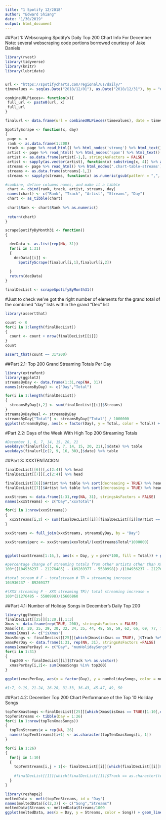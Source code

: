 ```yaml
---
title: "1 Spotify 12/2018"
author: "Edward Shiang"
date: "1/30/2019"
output: html_document
---
```


##Part 1: Webscraping Spotify's Daily Top 200 Chart Info For December
Note: several webscraping code portions borrowed courtesy of Jake Daniels 
```r
library(rvest)
library(tidyverse)
library(knitr)
library(lubridate)


url <- "https://spotifycharts.com/regional/us/daily/"
timevalues <- seq(as.Date("2018/12/01"), as.Date("2018/12/31"), by = "day")

combineURLPieces<- function(x){
 full_url <- paste0(url, x)
 full_url
}

finalurl <- data.frame(url = combineURLPieces(timevalues), date = timevalues, stringsAsFactors = FALSE)

SpotifyScrape <- function(x, day)
{
 page <- x
 rank <- as.data.frame(1:200)
 track <- page %>% read_html() %>% html_nodes('strong') %>% html_text() %>% as.data.frame(., stringsAsFactors = FALSE)
 artist <- page %>% read_html() %>% html_nodes('span') %>% html_text() %>% as.data.frame(., stringsAsFactors = FALSE)
 artist <- as.data.frame(artist[-1,], stringsAsFactors = FALSE)
 artist <- sapply(as.vector(artist), function(x) substring(x, 4)) %>% as.data.frame(., stringsAsFactors = FALSE)
 streams <- page %>% read_html() %>% html_nodes('.chart-table-streams') %>% html_text() %>% as.data.frame(., stringsAsFactors = FALSE)
 streams <- as.data.frame(streams[-1,])
 streams <- sapply(streams, function(x) as.numeric(gsub(pattern = ",", replacement = "",x))) %>% as.data.frame(.,stringsAsFactors = FALSE) 

#combine, define columns names, and make it a tibble
 chart <- cbind(rank, track, artist, streams, day)
 names(chart) <- c("Rank", "Track", "Artist", "Streams", "Day")
 chart <- as_tibble(chart)
 
 chart$Rank <- chart$Rank %>% as.numeric()
 
 return(chart)
}


```


```r
scrapeSpotifyByMonth31 <- function() 
{

  decData <- as.list(rep(NA, 31))
  for(i in 1:31)
  {
    decData[[i]] <- 
      SpotifyScrape(finalurl[i,1],finalurl[i,2])
    
  }
  return(decData)
}

finalDecList <- scrapeSpotifyByMonth31()

```

#Just to check we've got the right number of elements for the grand total of the combined "day" lists within the grand "Dec" list
```r
library(assertthat)

count <- 0
for(i in 1:length(finalDecList))
{
  count <- count + nrow(finalDecList[[i]])
}
count

assert_that(count == 31*200)

```

##Part 2.1: Top 200 Grand Streaming Totals Per Day
```r
library(extrafont)
library(ggplot2)
streamsByDay <- data.frame(1:31,rep(NA, 31))
names(streamsByDay) <- c("Day","Total")

for(i in 1:length(finalDecList))
{
  streamsByDay[i,2] <- sum(finalDecList[[i]]$Streams)
}
streamsByDayReal <- streamsByDay
streamsByDay["Total"] <- streamsByDay["Total"] / 1000000
ggplot(streamsByDay, aes(x = factor(Day), y = Total, color = Total)) + geom_point() + scale_color_gradient(high="lightyellow1", low="skyblue", name = "Color gradient in millions") + theme_dark() + labs(x = "Day of December", y = "Streaming Totals of Top 200 Songs", title = "December Streaming Totals of the Top 200 Songs By Day", subtitle = "Note: streaming total values per day are in terms of millions of users") + theme(text = element_text(size = 12, family = "Avenir Next"), axis.text = element_text(size = 6), plot.subtitle= element_text(size=5,colour="grey40"))

```


#Part 2.2: Days of the Week With High Top 200 Streaming Totals
```r
#December 1, 6, 7, 14, 15, 20, 21
weekdays(finalurl[c(1, 6, 7, 14, 15, 20, 21),]$date) %>% table
weekdays(finalurl[c(2, 9, 16, 30),]$date) %>% table


```






##Part 3: XXXTENTACION
```r
finalDecList[[6]][,c(2:4)] %>% head
finalDecList[[7]][,c(2:4)] %>% head

finalDecList[[6]]$Artist %>% table %>% sort(decreasing = TRUE) %>% head
finalDecList[[7]]$Artist %>% table %>% sort(decreasing = TRUE) %>% head

xxxStreams <- data.frame(1:31,rep(NA, 31), stringsAsFactors = FALSE)
names(xxxStreams) <- c("Day","xxxTotal")

for(i in 1:nrow(xxxStreams))
{
  xxxStreams[i,2] <- sum(finalDecList[[i]][finalDecList[[i]]$Artist == "XXXTENTACION",]$Streams)
}

xxxStreams <- full_join(xxxStreams, streamsByDay, by = "Day")

xxxStreams$perc <- xxxStreams$xxxTotal/(xxxStreams$Total*1000000)

  
ggplot(xxxStreams[1:16,], aes(x = Day, y = perc*100, fill = Total)) + geom_bar(stat = "identity") + scale_fill_gradient(high="yellow", low="black") + theme_minimal() + labs(x = "Day of December", y = "Total Percentage Streams for XXXTENTACION (%)", title = "Daily Streaming Percentages of XXXTENTACION For First Half of December", fill = "Streaming totals in millions") + theme(text = element_text(size = 10, family = "Avenir Next"), plot.title = element_text(size = 11))

#percentage change of streaming totals from other artists other than XXXTentacion
100*((104936237 - 21276485) - (89269377 - 5580998)) /(104936237 - 21276485)

#total stream # F - totalstream # TR = streaming increase
104936237 - 89269377

#(XXX streaming F - XXX streaming TR)/ total streaming increase = 
100*(21276485 - 5580998)/15666860


```

##Part 4.1: Number of Holiday Songs in December's Daily Top 200 
```r
library(ggthemes)
finalDecList[[25]][1:20,][,1:3]
Xmas <- data.frame(rep(TRUE, 200), stringsAsFactors = FALSE)
Xmas[c(8, 20, 25, 29, 30, 32, 34, 35, 44, 48, 58, 59, 62, 66, 69, 77, 79, 80, 82, 86, 87, 92, 94, 96:99, 112, 115, 116, 123, 127, 132, 138, 140:142, 144:152,154, 157, 159, 160, 162:165, 167, 168, 170:184, 186, 191, 193, 195:199),] <- FALSE
names(Xmas) <- c("isXmas")
XmasSongs <- finalDecList[[25]][which(Xmas$isXmas == TRUE), ]$Track %>% as.vector()
xmasPerDay <- data.frame(1:31, rep(NA, 31), stringsAsFactors =FALSE)
names(xmasPerDay) <- c("Day", "numHolidaySongs")
for(i in 1:31)
{
  top200 <- finalDecList[[i]]$Track %>% as.vector()
  xmasPerDay[i,2]<- sum(XmasSongs %in% top200)
}

ggplot(xmasPerDay, aes(x = factor(Day), y = numHolidaySongs, color = numHolidaySongs)) + geom_point() + scale_color_gradient(high="tomato1", low="springgreen", name = "Color gradient in number of plays") + theme_hc() + labs(x = "Day of December", y = "Number of holiday songs in the Top 200", title = "Number of Holiday Songs In the Spotify Top 200 Per Day In December") + theme(text = element_text(size = 11, family = "Avenir Next"), axis.text.x = element_text(size = 6))

#1:7, 9-19, 21-24, 26-28, 31-33, 36-43, 45-47, 49, 50
```

##Part 4.2: December Top 200 Chart Performance of the Top 10 Holiday Songs
```r

topTenXmasSongs <-finalDecList[[25]][which(Xmas$isXmas == TRUE)[1:10],c(2,3)]
topTenStreams <- tibble(Day = 1:26)
for(i in 1:nrow(topTenXmasSongs))
{
  topTenStreams$x = rep(NA, 26)
  names(topTenStreams)[i+1] <- as.character(topTenXmasSongs[i, 1])
}

for(i in 1:26)
{
  for(j in 1:10)
  {
    topTenStreams[i,j + 1]<- finalDecList[[i]][which(finalDecList[[i]]$Track == as.character(topTenXmasSongs[j,1]) & finalDecList[[i]]$Artist == as.character(topTenXmasSongs[j,2])), ]$Streams
    
    #finalDecList[[1]][which(finalDecList[[1]]$Track == as.character(topTenXmasSongs[1,1])& finalDecList[[1]]$Artist == as.character(topTenXmasSongs[1,2])), ]$Streams
  }
}

library(reshape2)
meltedData <- melt(topTenStreams, id = "Day")
names(meltedData)[c(2,3)] <- c("Song","Streams")
meltedData$Streams <- meltedData$Streams/1000
ggplot(meltedData, aes(x = Day, y = Streams, color = Song)) + geom_line() + labs(x = "Day of December", y = "Total Streaming Counts (In Thousands of Users)", title = "December Chart Performance of the Top 10 Most Streamed Spotify Songs", subtitle = "Note: 1 unit of streaming metric represents 1000 of streams") + theme(text = element_text(size = 10, family = "Avenir Next"), axis.text = element_text(size = 5), legend.text=element_text(size=6), plot.subtitle= element_text(size=6,colour="grey40")) + scale_x_continuous(breaks = 1:26)

```
